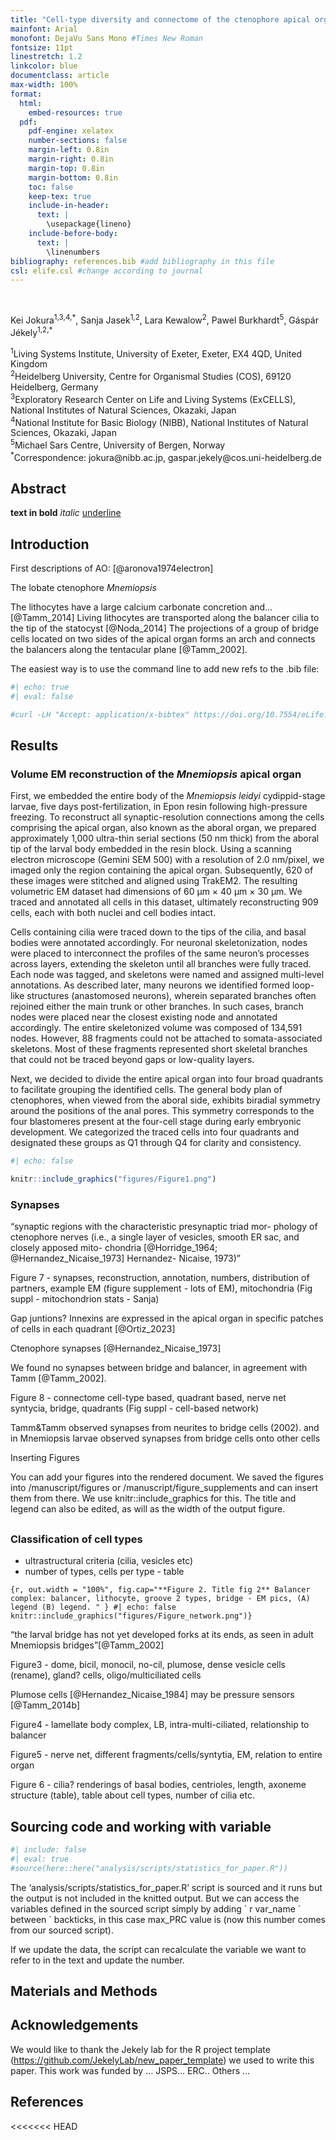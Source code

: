 ```yaml
---
title: "Cell-type diversity and connectome of the ctenophore apical organ"
mainfont: Arial
monofont: DejaVu Sans Mono #Times New Roman
fontsize: 11pt
linestretch: 1.2
linkcolor: blue
documentclass: article
max-width: 100%
format:
  html:
    embed-resources: true 
  pdf:
    pdf-engine: xelatex
    number-sections: false
    margin-left: 0.8in
    margin-right: 0.8in
    margin-top: 0.8in
    margin-bottom: 0.8in
    toc: false
    keep-tex: true
    include-in-header:
      text: |
        \usepackage{lineno}
    include-before-body:
      text: |
        \linenumbers
bibliography: references.bib #add bibliography in this file
csl: elife.csl #change according to journal
---
```


\

Kei Jokura^1,3,4,\*^, Sanja Jasek^1,2^, Lara Kewalow^2^, Pawel Burkhardt^5^, Gáspár Jékely^1,2,\*^\

^1^Living Systems Institute, University of Exeter, Exeter, EX4 4QD, United Kingdom\
^2^Heidelberg University, Centre for Organismal Studies (COS), 69120 Heidelberg, Germany\
^3^Exploratory Research Center on Life and Living Systems (ExCELLS), National Institutes of Natural Sciences, Okazaki, Japan\
^4^National Institute for Basic Biology (NIBB), National Institutes of Natural Sciences, Okazaki, Japan\
^5^Michael Sars Centre, University of Bergen, Norway\
^\*^Correspondence: jokura\@nibb.ac.jp, gaspar.jekely\@cos.uni-heidelberg.de

## Abstract

**text in bold** *italic* [underline]{.underline}

## Introduction

First descriptions of AO: [@aronova1974electron]

The lobate ctenophore *Mnemiopsis*

The lithocytes have a large calcium carbonate concretion and... [@Tamm_2014] Living lithocytes are transported along the balancer cilia to the tip of the statocyst [@Noda_2014] The projections of a group of bridge cells located on two sides of the apical organ forms an arch and connects the balancers along the tentacular plane [@Tamm_2002].

The easiest way is to use the command line to add new refs to the .bib file:

```bash
#| echo: true
#| eval: false

#curl -LH "Accept: application/x-bibtex" https://doi.org/10.7554/eLife.91258.1 >> references.bib
```

## Results

### Volume EM reconstruction of the *Mnemiopsis* apical organ

First, we embedded the entire body of the *Mnemiopsis leidyi* cydippid-stage larvae, five days post-fertilization, in Epon resin following high-pressure freezing. To reconstruct all synaptic-resolution connections among the cells comprising the apical organ, also known as the aboral organ, we prepared approximately 1,000 ultra-thin serial sections (50 nm thick) from the aboral tip of the larval body embedded in the resin block. Using a scanning electron microscope (Gemini SEM 500) with a resolution of 2.0 nm/pixel, we imaged only the region containing the apical organ. Subsequently, 620 of these images were stitched and aligned using TrakEM2. The resulting volumetric EM dataset had dimensions of 60 μm × 40 μm × 30 μm. We traced and annotated all cells in this dataset, ultimately reconstructing 909 cells, each with both nuclei and cell bodies intact.

Cells containing cilia were traced down to the tips of the cilia, and basal bodies were annotated accordingly. For neuronal skeletonization, nodes were placed to interconnect the profiles of the same neuron’s processes across layers, extending the skeleton until all branches were fully traced. Each node was tagged, and skeletons were named and assigned multi-level annotations. As described later, many neurons we identified formed loop-like structures (anastomosed neurons), wherein separated branches often rejoined either the main trunk or other branches. In such cases, branch nodes were placed near the closest existing node and annotated accordingly. The entire skeletonized volume was composed of 134,591 nodes. However, 88 fragments could not be attached to somata-associated skeletons. Most of these fragments represented short skeletal branches that could not be traced beyond gaps or low-quality layers.

Next, we decided to divide the entire apical organ into four broad quadrants to facilitate grouping the identified cells. The general body plan of ctenophores, when viewed from the aboral side, exhibits biradial symmetry around the positions of the anal pores. This symmetry corresponds to the four blastomeres present at the four-cell stage during early embryonic development. We categorized the traced cells into four quadrants and designated these groups as Q1 through Q4 for clarity and consistency.

```r
#| echo: false 

knitr::include_graphics("figures/Figure1.png")
```

### Synapses

"synaptic regions with the characteristic presynaptic triad mor- phology of ctenophore nerves (i.e., a single layer of vesicles, smooth ER sac, and closely apposed mito- chondria [@Horridge_1964; @Hernandez_Nicaise_1973] Hernandez- Nicaise, 1973)"

Figure 7 - synapses, reconstruction, annotation, numbers, distribution of partners, example EM (figure supplement - lots of EM), mitochondria (Fig suppl - mitochondrion stats - Sanja)

Gap juntions? Innexins are expressed in the apical organ in specific patches of cells in each quadrant [@Ortiz_2023]

Ctenophore synapses [@Hernandez_Nicaise_1973]

We found no synapses between bridge and balancer, in agreement with Tamm [@Tamm_2002].

Figure 8 - connectome cell-type based, quadrant based, nerve net syntycia, bridge, quadrants (Fig suppl - cell-based network)

Tamm&Tamm observed synapses from neurites to bridge cells (2002). and in Mnemiopsis larvae observed synapses from bridge cells onto other cells

Inserting Figures

You can add your figures into the rendered document. We saved the figures into /manuscript/figures or /manuscript/figure_supplements and can insert them from there. We use knitr::include_graphics for this. The title and legend can also be edited, as will as the width of the output figure.

## 

### Classification of cell types

-   ultrastructural criteria (cilia, vesicles etc)
-   number of types, cells per type - table

```{r, out.width = "100%", fig.cap="**Figure 2. Title fig 2** Balancer complex: balancer, lithocyte, groove 2 types, bridge - EM pics, (A) legend (B) legend. " } #| echo: false   knitr::include_graphics("figures/Figure_network.png")}
```

"the larval bridge has not yet developed forks at its ends, as seen in adult Mnemiopsis bridges"[@Tamm_2002]

Figure3 - dome, bicil, monocil, no-cil, plumose, dense vesicle cells (rename), gland? cells, oligo/multiciliated cells

Plumose cells [@Hernandez_Nicaise_1984] may be pressure sensors [@Tamm_2014b]

Figure4 - lamellate body complex, LB, intra-multi-ciliated, relationship to balancer

Figure5 - nerve net, different fragments/cells/syntytia, EM, relation to entire organ

Figure 6 - cilia? renderings of basal bodies, centrioles, length, axoneme structure (table), table about cell types, number of cilia etc.

## Sourcing code and working with variable

```r
#| include: false
#| eval: true
#source(here::here("analysis/scripts/statistics_for_paper.R"))
```

The 'analysis/scripts/statistics_for_paper.R' script is sourced and it runs but the output is not included in the knitted output. But we can access the variables defined in the sourced script simply by adding \` r var_name \` between \` backticks, in this case max_PRC value is (now this number comes from our sourced script).

If we update the data, the script can recalculate the variable we want to refer to in the text and update the number.

## Materials and Methods

## Acknowledgements

We would like to thank the Jekely lab for the R project template (<https://github.com/JekelyLab/new_paper_template>) we used to write this paper. This work was funded by ... JSPS... ERC.. Others ...

## References

```{=html}
<!--
## See https://github.com/hypothesis/client
## Add commenting functionality with this script
-->
<<<<<<< HEAD
```

```{=html}
<script src="https://hypothes.is/embed.js" async></script>
```
